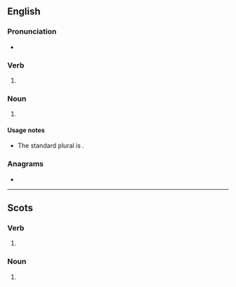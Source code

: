 {{also|Leafs}}
==English==

===Pronunciation===
* {{IPA|en|/liːfs/}}

===Verb===
{{head|en|verb form}}

# {{en-third-person singular of|leaf}}

===Noun===
{{head|en|noun form}}

# {{lb|en|nonstandard}} {{plural of|en|leaf}} <!--used by whom in what context?-->

====Usage notes====
* The standard plural is {{m|en|leaves}}.

===Anagrams===
* {{anagrams|en|a=aefls|FALSE|alefs|false|fasel|feals|fleas|lefsa}}

----

==Scots==

===Verb===
{{head|sco|verb form}}

# {{sco-third-person singular of|leaf}}

===Noun===
{{head|sco|noun plural form}}

# {{plural of|sco|leaf}}